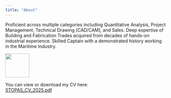 ```yaml
---
title: "About"
---
```


Proficient across multiple categories including Quantitative Analysis, Project Management, Technical Drawing [CAD/CAM], and Sales. Deep expertise of Building and Fabrication Trades acquired from decades of hands-on industrial experience. Skilled Captain with a demonstrated history working in the Maritime Industry.

![](images/PXL_20211024_161346113.jpg){height=75}

You can view or download my CV here:  
[STOPAS_CV_2025.pdf](working_files/STOPAS_CV_2025.pdf){target="_blank"}
